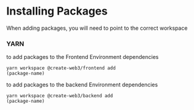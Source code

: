 
# Installing Packages

When adding packages, you will need to point to the correct workspace

### YARN

to add packages to the Frontend Environment dependencies

<Code>yarn workspace @create-web3/frontend add (package-name)</Code>

to add packages to the backend Environment dependencies

<Code>yarn workspace @create-web3/backend add (package-name)</Code>
